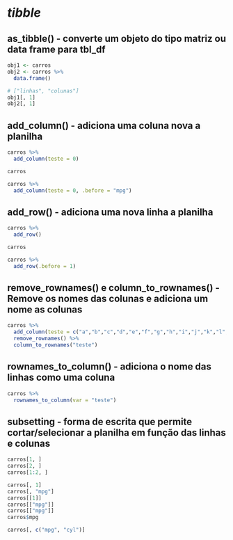 # *tibble*


## as_tibble() - converte um objeto do tipo matriz ou data frame para tbl_df
```r
obj1 <- carros
obj2 <- carros %>%
  data.frame()

# ["linhas", "colunas"]
obj1[, 1]
obj2[, 1]
```


## add_column() - adiciona uma coluna nova a planilha
```r
carros %>%
  add_column(teste = 0)

carros

carros %>% 
  add_column(teste = 0, .before = "mpg")
```


## add_row() - adiciona uma nova linha a planilha
```r
carros %>%
  add_row()

carros

carros %>% 
  add_row(.before = 1)
```


## remove_rownames() e column_to_rownames() - Remove os nomes das colunas e adiciona um nome as colunas
```r
carros %>%
  add_column(teste = c("a","b","c","d","e","f","g","h","i","j","k","l","m","n","o","p","q","r","s","t","u","v","w","x","y","z","aa","bb","cc","dd","ee","ff")) %>% 
  remove_rownames() %>%
  column_to_rownames("teste")
```


## rownames_to_column() - adiciona o nome das linhas como uma coluna
```r
carros %>% 
  rownames_to_column(var = "teste")
```


## subsetting - forma de escrita que permite cortar/selecionar a planilha em função das linhas e colunas
```r
carros[1, ]
carros[2, ]
carros[1:2, ]

carros[, 1]
carros[, "mpg"]
carros[[1]]
carros[["mpg"]]
carros[["mpg"]]
carros$mpg

carros[, c("mpg", "cyl")]
```